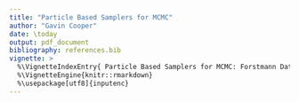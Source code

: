 ```yaml
---
title: "Particle Based Samplers for MCMC"
author: "Gavin Cooper"
date: \today
output: pdf_document
bibliography: references.bib
vignette: >
  %\VignetteIndexEntry{ Particle Based Samplers for MCMC: Forstmann Dataset}
  %\VignetteEngine{knitr::rmarkdown}
  %\usepackage[utf8]{inputenc} 
---
```



